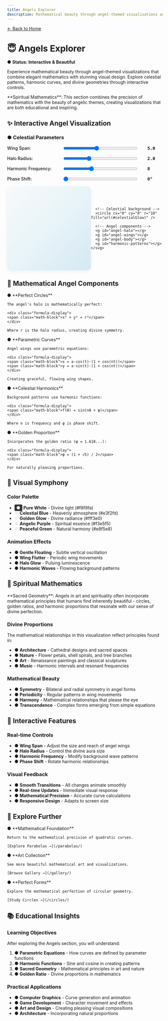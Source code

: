 ```yaml
---
title: Angels Explorer
description: Mathematical beauty through angel-themed visualizations and interactive features
---
```



<a href="/" class="back-button">← Back to Home</a>

# 😇 Angels Explorer

<span class="priority-green">●</span> **Status: Interactive & Beautiful**

Experience mathematical beauty through angel-themed visualizations that combine elegant mathematics with stunning visual design. Explore celestial patterns, harmonic curves, and divine geometries through interactive controls.

<Aside type="tip">
**Spiritual Mathematics**: This section combines the precision of mathematics with the beauty of angelic themes, creating visualizations that are both educational and inspiring.
</Aside>

## ✨ Interactive Angel Visualization

<div id="angel-container" class="conic-grid">
  <div class="interactive-controls">
    <h3><span class="priority-green">●</span> Celestial Parameters</h3>
    <div class="control-group">
      <label for="angel-wings">Wing Span:</label>
      <input type="range" id="angel-wings" min="1" max="10" step="0.5" value="5" class="interactive-control">
      <span id="angel-wings-value">5.0</span>
    </div>
    <div class="control-group">
      <label for="angel-halo">Halo Radius:</label>
      <input type="range" id="angel-halo" min="0.5" max="5" step="0.1" value="2" class="interactive-control">
      <span id="angel-halo-value">2.0</span>
    </div>
    <div class="control-group">
      <label for="angel-frequency">Harmonic Frequency:</label>
      <input type="range" id="angel-frequency" min="1" max="20" step="1" value="8" class="interactive-control">
      <span id="angel-frequency-value">8</span>
    </div>
    <div class="control-group">
      <label for="angel-phase">Phase Shift:</label>
      <input type="range" id="angel-phase" min="0" max="360" step="1" value="0" class="interactive-control">
      <span id="angel-phase-value">0°</span>
    </div>
  </div>
  
  <div class="visualization-area">
    <svg id="angel-svg" width="500" height="500" viewBox="-10 -10 20 20">
      <!-- Background gradient -->
      <defs>
        <radialGradient id="celestialGlow" cx="50%" cy="50%" r="50%">
          <stop offset="0%" style="stop-color:#ffffff;stop-opacity:0.8" />
          <stop offset="50%" style="stop-color:#e8f4f8;stop-opacity:0.4" />
          <stop offset="100%" style="stop-color:#d5e8f3;stop-opacity:0.1" />
        </radialGradient>
        <filter id="glow">
          <feGaussianBlur stdDeviation="0.3" result="coloredBlur"/>
          <feMerge> 
            <feMergeNode in="coloredBlur"/>
            <feMergeNode in="SourceGraphic"/>
          </feMerge>
        </filter>
      </defs>
      
      <!-- Celestial background -->
      <circle cx="0" cy="0" r="10" fill="url(#celestialGlow)" />
      
      <!-- Angel components -->
      <g id="angel-halo"></g>
      <g id="angel-wings"></g>
      <g id="angel-body"></g>
      <g id="harmonic-patterns"></g>
    </svg>
  </div>
</div>

## 👼 Mathematical Angel Components

<CardGrid stagger>
  <Card title="😇 Halo Mathematics" icon="star">
    <span class="priority-green">●</span> **Perfect Circles**
    
    The angel's halo is mathematically perfect:
    
    <div class="formula-display">
    <span class="math-block">x² + y² = r²</span>
    </div>
    
    Where r is the halo radius, creating divine symmetry.
  </Card>

  <Card title="🪶 Wing Geometry" icon="puzzle">
    <span class="priority-green">●</span> **Parametric Curves**
    
    Angel wings use parametric equations:
    
    <div class="formula-display">
    <span class="math-block">x = a·cos(t)·(1 + cos(nt))</span>
    <span class="math-block">y = a·sin(t)·(1 + cos(nt))</span>
    </div>
    
    Creating graceful, flowing wing shapes.
  </Card>

  <Card title="🎵 Harmonic Patterns" icon="heart">
    <span class="priority-green">●</span> **Celestial Harmonics**
    
    Background patterns use harmonic functions:
    
    <div class="formula-display">
    <span class="math-block">f(θ) = sin(nθ + φ)</span>
    </div>
    
    Where n is frequency and φ is phase shift.
  </Card>

  <Card title="✨ Divine Ratios" icon="approve-check">
    <span class="priority-blue">●</span> **Golden Proportion**
    
    Incorporates the golden ratio (φ = 1.618...):
    
    <div class="formula-display">
    <span class="math-block">φ = (1 + √5) / 2</span>
    </div>
    
    For naturally pleasing proportions.
  </Card>
</CardGrid>

## 🎨 Visual Symphony

### Color Palette
- <span style="color: #f8f9fa; font-weight: bold; background: #333; padding: 2px 6px; border-radius: 3px;">●</span> **Pure White** - Divine light (#f8f9fa)
- <span style="color: #e3f2fd; font-weight: bold;">●</span> **Celestial Blue** - Heavenly atmosphere (#e3f2fd)
- <span style="color: #fff3e0; font-weight: bold;">●</span> **Golden Glow** - Divine radiance (#fff3e0)
- <span style="color: #f3e5f5; font-weight: bold;">●</span> **Angelic Purple** - Spiritual essence (#f3e5f5)
- <span style="color: #e8f5e8; font-weight: bold;">●</span> **Peaceful Green** - Natural harmony (#e8f5e8)

### Animation Effects
- <span class="priority-green">●</span> **Gentle Floating** - Subtle vertical oscillation
- <span class="priority-green">●</span> **Wing Flutter** - Periodic wing movements
- <span class="priority-green">●</span> **Halo Glow** - Pulsing luminescence
- <span class="priority-green">●</span> **Harmonic Waves** - Flowing background patterns

## 🔮 Spiritual Mathematics

<Aside type="note">
**Sacred Geometry**: Angels in art and spirituality often incorporate mathematical principles that humans find inherently beautiful - circles, golden ratios, and harmonic proportions that resonate with our sense of divine perfection.
</Aside>

### Divine Proportions
The mathematical relationships in this visualization reflect principles found in:

- <span class="priority-blue">●</span> **Architecture** - Cathedral designs and sacred spaces
- <span class="priority-blue">●</span> **Nature** - Flower petals, shell spirals, and tree branches
- <span class="priority-blue">●</span> **Art** - Renaissance paintings and classical sculptures
- <span class="priority-blue">●</span> **Music** - Harmonic intervals and resonant frequencies

### Mathematical Beauty
- <span class="priority-green">●</span> **Symmetry** - Bilateral and radial symmetry in angel forms
- <span class="priority-green">●</span> **Periodicity** - Regular patterns in wing movements
- <span class="priority-green">●</span> **Harmony** - Mathematical relationships that please the eye
- <span class="priority-green">●</span> **Transcendence** - Complex forms emerging from simple equations

## 🎼 Interactive Features

### Real-time Controls
- <span class="priority-green">●</span> **Wing Span** - Adjust the size and reach of angel wings
- <span class="priority-green">●</span> **Halo Radius** - Control the divine aura size
- <span class="priority-green">●</span> **Harmonic Frequency** - Modify background wave patterns
- <span class="priority-green">●</span> **Phase Shift** - Rotate harmonic relationships

### Visual Feedback
- <span class="priority-green">●</span> **Smooth Transitions** - All changes animate smoothly
- <span class="priority-green">●</span> **Real-time Updates** - Immediate visual response
- <span class="priority-green">●</span> **Mathematical Precision** - Accurate curve calculations
- <span class="priority-green">●</span> **Responsive Design** - Adapts to screen size

## 🚀 Explore Further

<CardGrid>
  <Card title="Return to Parabolas" icon="right-arrow">
    <span class="priority-green">●</span> **Mathematical Foundation**
    
    Return to the mathematical precision of quadratic curves.
    
    [Explore Parabolas →](/parabolas/)
  </Card>

  <Card title="View Gallery" icon="star">
    <span class="priority-green">●</span> **Art Collection**
    
    See more beautiful mathematical art and visualizations.
    
    [Browse Gallery →](/gallery/)
  </Card>

  <Card title="Circle Studies" icon="approve-check">
    <span class="priority-yellow">●</span> **Perfect Forms**
    
    Explore the mathematical perfection of circular geometry.
    
    [Study Circles →](/circles/)
  </Card>
</CardGrid>

## 📚 Educational Insights

### Learning Objectives
After exploring the Angels section, you will understand:

1. <span class="priority-green">●</span> **Parametric Equations** - How curves are defined by parameter functions
2. <span class="priority-green">●</span> **Harmonic Functions** - Sine and cosine in creating patterns
3. <span class="priority-green">●</span> **Sacred Geometry** - Mathematical principles in art and nature
4. <span class="priority-blue">●</span> **Golden Ratio** - Divine proportions in mathematics

### Practical Applications
- <span class="priority-blue">●</span> **Computer Graphics** - Curve generation and animation
- <span class="priority-blue">●</span> **Game Development** - Character movement and effects
- <span class="priority-blue">●</span> **Art and Design** - Creating pleasing visual compositions
- <span class="priority-blue">●</span> **Architecture** - Incorporating natural proportions

<script type="module">
// Angel visualization script

class AngelExplorer {
  constructor() {
    this.svg = d3.select('#angel-svg');
    this.width = 500;
    this.height = 500;
    
    this.wingSpan = 5;
    this.haloRadius = 2;
    this.frequency = 8;
    this.phase = 0;
    
    this.initializeControls();
    this.updateVisualization();
    this.startAnimation();
  }
  
  initializeControls() {
    document.getElementById('angel-wings').addEventListener('input', (e) => {
      this.wingSpan = parseFloat(e.target.value);
      document.getElementById('angel-wings-value').textContent = this.wingSpan.toFixed(1);
      this.updateVisualization();
    });
    
    document.getElementById('angel-halo').addEventListener('input', (e) => {
      this.haloRadius = parseFloat(e.target.value);
      document.getElementById('angel-halo-value').textContent = this.haloRadius.toFixed(1);
      this.updateVisualization();
    });
    
    document.getElementById('angel-frequency').addEventListener('input', (e) => {
      this.frequency = parseInt(e.target.value);
      document.getElementById('angel-frequency-value').textContent = this.frequency;
      this.updateVisualization();
    });
    
    document.getElementById('angel-phase').addEventListener('input', (e) => {
      this.phase = parseInt(e.target.value);
      document.getElementById('angel-phase-value').textContent = this.phase + '°';
      this.updateVisualization();
    });
  }
  
  updateVisualization() {
    this.drawHalo();
    this.drawWings();
    this.drawBody();
    this.drawHarmonicPatterns();
  }
  
  drawHalo() {
    const haloGroup = this.svg.select('#angel-halo');
    haloGroup.selectAll('*').remove();
    
    // Main halo circle
    haloGroup.append('circle')
      .attr('cx', 0)
      .attr('cy', -6)
      .attr('r', this.haloRadius)
      .attr('fill', 'none')
      .attr('stroke', '#ffd700')
      .attr('stroke-width', 0.3)
      .attr('filter', 'url(#glow)')
      .attr('opacity', 0.8);
    
    // Inner glow
    haloGroup.append('circle')
      .attr('cx', 0)
      .attr('cy', -6)
      .attr('r', this.haloRadius * 0.7)
      .attr('fill', 'none')
      .attr('stroke', '#ffeb3b')
      .attr('stroke-width', 0.1)
      .attr('opacity', 0.6);
  }
  
  drawWings() {
    const wingsGroup = this.svg.select('#angel-wings');
    wingsGroup.selectAll('*').remove();
    
    const wingPath = d3.line()
      .x(d => d.x)
      .y(d => d.y)
      .curve(d3.curveBasis);
    
    // Left wing
    const leftWingData = this.generateWingData(-1);
    wingsGroup.append('path')
      .datum(leftWingData)
      .attr('d', wingPath)
      .attr('fill', 'rgba(255, 255, 255, 0.7)')
      .attr('stroke', '#e3f2fd')
      .attr('stroke-width', 0.2)
      .attr('filter', 'url(#glow)');
    
    // Right wing
    const rightWingData = this.generateWingData(1);
    wingsGroup.append('path')
      .datum(rightWingData)
      .attr('d', wingPath)
      .attr('fill', 'rgba(255, 255, 255, 0.7)')
      .attr('stroke', '#e3f2fd')
      .attr('stroke-width', 0.2)
      .attr('filter', 'url(#glow)');
  }
  
  generateWingData(side) {
    const data = [];
    const steps = 100;
    
    for (let i = 0; i <= steps; i++) {
      const t = (i / steps) * Math.PI * 2;
      const r = this.wingSpan * (1 + 0.5 * Math.cos(3 * t));
      const x = side * r * Math.cos(t) * 0.8;
      const y = r * Math.sin(t) * 0.4 - 2;
      data.push({ x, y });
    }
    
    return data;
  }
  
  drawBody() {
    const bodyGroup = this.svg.select('#angel-body');
    bodyGroup.selectAll('*').remove();
    
    // Head
    bodyGroup.append('circle')
      .attr('cx', 0)
      .attr('cy', -4)
      .attr('r', 1.2)
      .attr('fill', '#fff3e0')
      .attr('stroke', '#f5f5f5')
      .attr('stroke-width', 0.1);
    
    // Body
    bodyGroup.append('ellipse')
      .attr('cx', 0)
      .attr('cy', 0)
      .attr('rx', 1.5)
      .attr('ry', 3)
      .attr('fill', '#ffffff')
      .attr('stroke', '#f0f0f0')
      .attr('stroke-width', 0.1)
      .attr('opacity', 0.9);
  }
  
  drawHarmonicPatterns() {
    const patternGroup = this.svg.select('#harmonic-patterns');
    patternGroup.selectAll('*').remove();
    
    const phaseRad = (this.phase * Math.PI) / 180;
    
    for (let layer = 0; layer < 3; layer++) {
      const radius = 8 - layer * 2;
      const points = [];
      
      for (let angle = 0; angle < Math.PI * 2; angle += 0.1) {
        const r = radius + Math.sin(this.frequency * angle + phaseRad) * 0.5;
        const x = r * Math.cos(angle);
        const y = r * Math.sin(angle);
        points.push({ x, y });
      }
      
      const line = d3.line()
        .x(d => d.x)
        .y(d => d.y)
        .curve(d3.curveLinear);
      
      patternGroup.append('path')
        .datum(points)
        .attr('d', line)
        .attr('fill', 'none')
        .attr('stroke', layer % 2 ? '#e8f5e8' : '#f3e5f5')
        .attr('stroke-width', 0.1)
        .attr('opacity', 0.3 - layer * 0.1);
    }
  }
  
  startAnimation() {
    let time = 0;
    
    const animate = () => {
      time += 0.02;
      
      // Gentle floating animation
      this.svg.select('#angel-body')
        .attr('transform', `translate(0, ${Math.sin(time) * 0.3})`);
      
      // Halo glow pulsing
      this.svg.select('#angel-halo circle')
        .attr('opacity', 0.6 + Math.sin(time * 2) * 0.2);
      
      requestAnimationFrame(animate);
    };
    
    animate();
  }
}

// Initialize when DOM is ready
document.addEventListener('DOMContentLoaded', () => {
  new AngelExplorer();
});
</script>

<style>
.control-group {
  display: flex;
  align-items: center;
  gap: 1rem;
  margin-bottom: 1rem;
}

.control-group label {
  min-width: 150px;
  font-weight: 500;
  color: var(--sl-color-accent);
}

.control-group input[type="range"] {
  flex: 1;
  margin: 0 1rem;
}

.control-group span {
  min-width: 50px;
  font-family: monospace;
  font-weight: bold;
  color: var(--sl-color-accent);
}

.visualization-area {
  display: flex;
  justify-content: center;
  align-items: center;
}

#angel-svg {
  border: 1px solid var(--sl-color-gray-5);
  border-radius: 12px;
  background: linear-gradient(135deg, #f8f9fa 0%, #e8f4f8 50%, #d5e8f3 100%);
  box-shadow: 0 4px 12px rgba(52, 152, 219, 0.1);
}

@media (max-width: 768px) {
  .conic-grid {
    grid-template-columns: 1fr;
  }
  
  #angel-svg {
    width: 100%;
    height: auto;
  }
}
</style>
